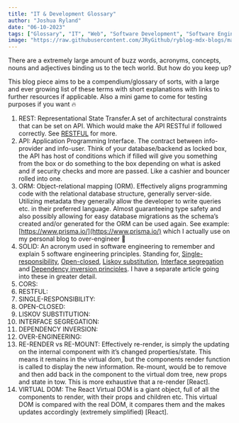 ```yaml
---
title: "IT & Development Glossary"
author: "Joshua Ryland"
date: "06-10-2023"
tags: ["Glossary", "IT", "Web", "Software Development", "Software Engineering"]
image: "https://raw.githubusercontent.com/JRyGithub/ryblog-mdx-blogs/main/images/glossary.jpg"
---
```


There are a extremely large amount of buzz words, acronyms, concepts, nouns and adjectives binding us to the tech world. But how do you keep up?

This blog piece aims to be a compendium/glossary of sorts, with a large and ever growing list of these terms with short explanations with links to further resources if applicable. Also a mini game to come for testing purposes if you want 🔥

1. REST: Representational State Transfer.A set of architectural constraints that can be set on API. Which would make the API RESTful if followed correctly. See [RESTFUL](#restful) for more.
2. API: Application Programming Interface. The contract between info-provider and info-user. Think of your database/backend as locked box, the API has host of conditions which if filled will give you something from the box or do something to the box depending on what is asked and if security checks and more are passed. Like a cashier and bouncer rolled into one.
3. ORM: Object-relational mapping (ORM). Effectively aligns programming code with the relational database structure, generally server-side. Utilizing metadata they generally allow the developer to write queries etc. in their preferred language. Almost guaranteeing type safety and also possibly allowing for easy database migrations as the schema’s created and/or generated for the ORM can be used again. See example: [https://www.prisma.io/](https://www.prisma.io/) which I actually use on my personal blog to over-engineer 🙂
4. SOLID: An acronym used in software engineering to remember and explain 5 software engineering principles. Standing for, [Single-responsibility](#single-responsibility), [Open-closed](#open-closed), [Liskov substitution](liskov-substitution), [Interface segregation](interface-segregation) and [Dependency inversion principles](#dependency-inversion-principles). I have a separate article going into these in greater detail.
5. CORS:
6. RESTFUL:
7. SINGLE-RESPONSIBILITY:
8. OPEN-CLOSED:
9. LISKOV SUBSTITUTION:
10. INTERFACE SEGREGATION:
11. DEPENDENCY INVERSION:
12. OVER-ENGINEERING:
13. RE-RENDER vs RE-MOUNT: Effectively re-render, is simply the updating on the internal component with it’s changed properties/state. This means it remains in the virtual dom, but the components render function is called to display the new information. Re-mount, would be to remove and then add back in the component to the virtual dom tree, new props and state in tow. This is more exhaustive that a re-render [React].
14. VIRTUAL DOM: The React Virtual DOM is a giant object, full of all the components to render, with their props and children etc. This virtual DOM is compared with the real DOM, it compares them and the makes updates accordingly (extremely simplified) [React].

